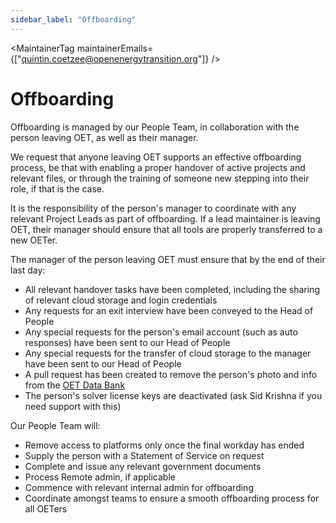 ```yaml
---
sidebar_label: "Offboarding"
---
```



<MaintainerTag maintainerEmails={["quintin.coetzee@openenergytransition.org"]} />

# Offboarding

<ControlledDocBanner />

Offboarding is managed by our People Team, in collaboration with the person leaving OET, as well as their manager.

We request that anyone leaving OET supports an effective offboarding process, be that with enabling a proper handover of active projects and relevant files, or through the training of someone new stepping into their role, if that is the case.

It is the responsibility of the person's manager to coordinate with any relevant Project Leads as part of offboarding. If a lead maintainer is leaving OET, their manager should ensure that all tools are properly transferred to a new OETer.

The manager of the person leaving OET must ensure that by the end of their last day:
- All relevant handover tasks have been completed, including the sharing of relevant cloud storage and login credentials
- Any requests for an exit interview have been conveyed to the Head of People
- Any special requests for the person's email account (such as auto responses) have been sent to our Head of People
- Any special requests for the transfer of cloud storage to the manager have been sent to our Head of People
- A pull request has been created to remove the person's photo and info from the [OET Data Bank](https://github.com/orgs/open-energy-transition/people)
- The person's solver license keys are deactivated (ask Sid Krishna if you need support with this)

Our People Team will:
- Remove access to platforms only once the final workday has ended
- Supply the person with a Statement of Service on request
- Complete and issue any relevant government documents
- Process Remote admin, if applicable
- Commence with relevant internal admin for offboarding
- Coordinate amongst teams to ensure a smooth offboarding process for all OETers
